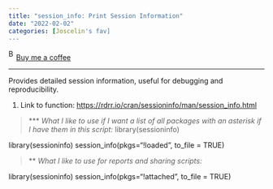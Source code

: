 ```yaml
---
title: "session_info: Print Session Information"
date: "2022-02-02"
categories: [Joscelin's fav]
---
```


<link href="https://fonts.googleapis.com/css?family=Cookie" rel="stylesheet"><a class="bmc-button" target="_blank" href="https://www.buymeacoffee.com/JoscelinRocha">![Buy me a coffee](https://cdn.buymeacoffee.com/buttons/bmc-new-btn-logo.svg){alt="Buy me a coffee" width="15" height="21"}Buy me a coffee</a>

------------------------------------------------------------------------

Provides detailed session information, useful for debugging and reproducibility.

1.  Link to function: <https://rdrr.io/cran/sessioninfo/man/session_info.html>

> \*\*\* *What I like to use if I want a list of all packages with an asterisk if I have them in this script:* library(sessioninfo)

library(sessioninfo) session_info(pkgs="!loaded", to_file = TRUE)

> \*\* *What I like to use for reports and sharing scripts:*

library(sessioninfo) session_info(pkgs="!attached", to_file = TRUE)

